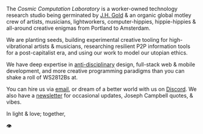 The _Cosmic Computation Laboratory_ is a worker-owned technology research studio being germinated by [J.H. Gold](https://twitter.com/jongold) & an organic global motley crew of artists, musicians, lightworkers, computer-hippies, hippie-hippies & all-around creative enigmas from Portland to Amsterdam.

We are planting seeds, building experimental creative tooling for high-vibrational artists & musicians, researching resilient P2P information tools for a post-capitalist era, and using our work to model our utopian ethics.

We have deep expertise in [anti-disciplinary](https://joi.ito.com/weblog/2014/10/02/antidisciplinar.html) design, full-stack web & mobile development, and more creative programming paradigms than you can shake a roll of WS2812Bs at.

You can hire us via [email](mailto:gold@cosmiccomputation.org), or dream of a better world with us on [Discord](https://discord.gg/7XQQNZV). We also have a [newsletter](https://tinyletter.com/cosmic) for occasional updates, Joseph Campbell quotes, & vibes.

In light & love; together,

👁
